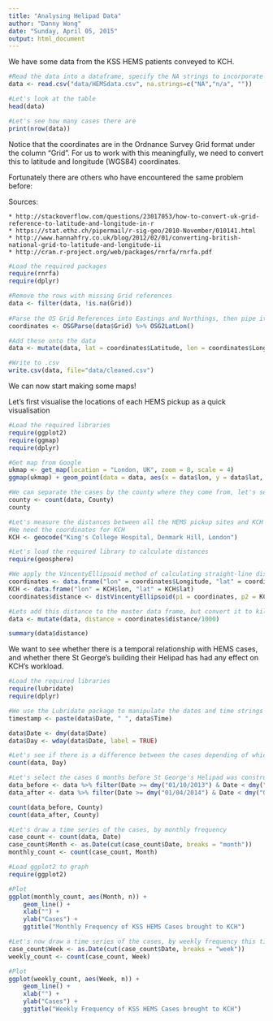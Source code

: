 ```yaml
---
title: "Analysing Helipad Data"
author: "Danny Wong"
date: "Sunday, April 05, 2015"
output: html_document
---
```


We have some data from the KSS HEMS patients conveyed to KCH.

```r
#Read the data into a dataframe, specify the NA strings to incorporate the missing values
data <- read.csv("data/HEMSdata.csv", na.strings=c("NA","n/a", ""))

#Let's look at the table
head(data)

#Let's see how many cases there are
print(nrow(data))
```

Notice that the coordinates are in the Ordnance Survey Grid format under the column "Grid". For us to work with this meaningfully, we need to convert this to latitude and longitude (WGS84) coordinates.

Fortunately there are others who have encountered the same problem before:

Sources: 

    * http://stackoverflow.com/questions/23017053/how-to-convert-uk-grid-reference-to-latitude-and-longitude-in-r
    * https://stat.ethz.ch/pipermail/r-sig-geo/2010-November/010141.html
    * http://www.hannahfry.co.uk/blog/2012/02/01/converting-british-national-grid-to-latitude-and-longitude-ii
    * http://cran.r-project.org/web/packages/rnrfa/rnrfa.pdf

```r
#Load the required packages
require(rnrfa)
require(dplyr)

#Remove the rows with missing Grid references
data <- filter(data, !is.na(Grid))
  
#Parse the OS Grid References into Eastings and Northings, then pipe it into WSG84 Coordinates
coordinates <- OSGParse(data$Grid) %>% OSG2LatLon()

#Add these onto the data
data <- mutate(data, lat = coordinates$Latitude, lon = coordinates$Longitude)

#Write to .csv
write.csv(data, file="data/cleaned.csv")
```

We can now start making some maps!

Let's first visualise the locations of each HEMS pickup as a quick visualisation

```r
#Load the required libraries
require(ggplot2)
require(ggmap)
require(dplyr)

#Get map from Google
ukmap <- get_map(location = "London, UK", zoom = 8, scale = 4)
ggmap(ukmap) + geom_point(data = data, aes(x = data$lon, y = data$lat, fill = "red", alpha = 0.8), size = 4, shape = 21) + guides(fill=FALSE, alpha=FALSE, size=FALSE)

#We can separate the cases by the county where they come from, let's see the counties where they come from
county <- count(data, County)
county

#Let's measure the distances between all the HEMS pickup sites and KCH
#We need the coordinates for KCH
KCH <- geocode("King's College Hospital, Denmark Hill, London")

#Let's load the required library to calculate distances
require(geosphere)

#We apply the VincentyEllipsoid method of calculating straight-line distance, and 
coordinates <- data.frame("lon" = coordinates$Longitude, "lat" = coordinates$Latitude)
KCH <- data.frame("lon" = KCH$lon, "lat" = KCH$lat) 
coordinates$distance <- distVincentyEllipsoid(p1 = coordinates, p2 = KCH) #This calculates distances in meters

#Lets add this distance to the master data frame, but convert it to kilometers first
data <- mutate(data, distance = coordinates$distance/1000)

summary(data$distance)
```

We want to see whether there is a temporal relationship with HEMS cases, and whether there St George's building their Helipad has had any effect on KCH's workload.

```r
#Load the required libraries
require(lubridate)
require(dplyr)

#We use the Lubridate package to manipulate the dates and time strings into POSIXct format so we can perform stats on them
timestamp <- paste(data$Date, " ", data$Time)

data$Date <- dmy(data$Date)
data$Day <- wday(data$Date, label = TRUE)

#Let's see if there is a difference between the cases depending of which day of the week they arrive
count(data, Day)

#Let's select the cases 6 months before St George's Helipad was constructed and 6 months after
data_before <- data %>% filter(Date >= dmy("01/10/2013") & Date < dmy("01/04/2014"))
data_after <- data %>% filter(Date >= dmy("01/04/2014") & Date < dmy("01/10/2014")) 

count(data_before, County)
count(data_after, County)

#Let's draw a time series of the cases, by monthly frequency
case_count <- count(data, Date)
case_count$Month <- as.Date(cut(case_count$Date, breaks = "month"))
monthly_count <- count(case_count, Month)

#Load ggplot2 to graph
require(ggplot2)

#Plot
ggplot(monthly_count, aes(Month, n)) + 
    geom_line() + 
    xlab("") + 
    ylab("Cases") + 
    ggtitle("Monthly Frequency of KSS HEMS Cases brought to KCH")

#Let's now draw a time series of the cases, by weekly frequency this time
case_count$Week <- as.Date(cut(case_count$Date, breaks = "week"))
weekly_count <- count(case_count, Week)

#Plot
ggplot(weekly_count, aes(Week, n)) + 
    geom_line() + 
    xlab("") + 
    ylab("Cases") +
    ggtitle("Weekly Frequency of KSS HEMS Cases brought to KCH")
```

